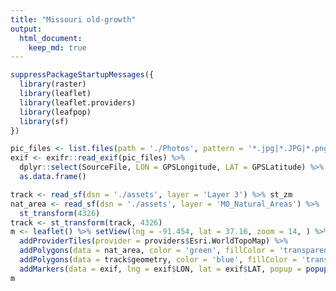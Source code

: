 ```yaml
---
title: "Missouri old-growth"
output: 
  html_document: 
    keep_md: true
---
```


```r
suppressPackageStartupMessages({
  library(raster)
  library(leaflet)
  library(leaflet.providers)
  library(leafpop)
  library(sf)
})
```
```r
pic_files <- list.files(path = './Photos', pattern = '*.jpg|*.JPG|*.png|*.PNG', full.names = T)
exif <- exifr::read_exif(pic_files) %>% 
  dplyr::select(SourceFile, LON = GPSLongitude, LAT = GPSLatitude) %>% 
  as.data.frame()

```

```r
track <- read_sf(dsn = './assets', layer = 'Layer 3') %>% st_zm
nat_area <- read_sf(dsn = './assets', layer = 'MO_Natural_Areas') %>% 
  st_transform(4326)
track <- st_transform(track, 4326)
m <- leaflet() %>% setView(lng = -91.454, lat = 37.16, zoom = 14, ) %>% 
  addProviderTiles(provider = providers$Esri.WorldTopoMap) %>% 
  addPolygons(data = nat_area, color = 'green', fillColor = 'transparent') %>% 
  addPolygons(data = track$geometry, color = 'blue', fillColor = 'transparent') %>% 
  addMarkers(data = exif, lng = exif$LON, lat = exif$LAT, popup = popupImage(exif$SourceFile))
m
```